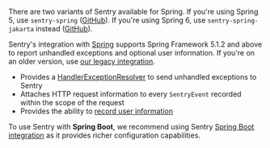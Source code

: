 <Alert>

There are two variants of Sentry available for Spring. If you're using Spring 5, use `sentry-spring` ([GitHub](https://github.com/getsentry/sentry-java/tree/master/sentry-spring)). If you're using Spring 6, use `sentry-spring-jakarta` instead ([GitHub](https://github.com/getsentry/sentry-java/tree/master/sentry-spring-jakarta)).

Sentry's integration with [Spring](https://spring.io/projects/spring-framework) supports Spring Framework 5.1.2 and above to report unhandled exceptions and optional user information. If you're on an older version, use [our legacy integration](/platforms/java/legacy/spring/).

- Provides a [HandlerExceptionResolver](https://docs.spring.io/spring/docs/4.3.9.RELEASE/javadoc-api/org/springframework/web/servlet/HandlerExceptionResolver.html) to send unhandled exceptions to Sentry
- Attaches HTTP request information to every `SentryEvent` recorded within the scope of the request
- Provides the ability to [record user information](/platforms/java/guides/spring/advanced-usage/)

To use Sentry with <strong>Spring Boot</strong>, we recommend using Sentry [Spring Boot integration](/platforms/java/guides/spring-boot) as it provides richer configuration capabilities.

</Alert>
